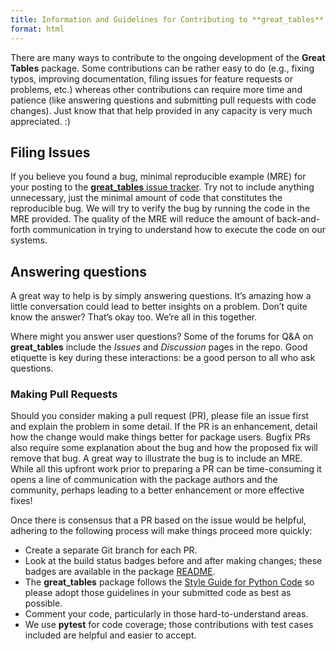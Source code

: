 ```yaml
---
title: Information and Guidelines for Contributing to **great_tables**
format: html
---
```


There are many ways to contribute to the ongoing development of the **Great Tables** package. Some contributions can be rather easy to do (e.g., fixing typos, improving documentation, filing issues for feature requests or problems, etc.) whereas other contributions can require more time and patience (like answering questions and submitting pull requests with code changes). Just know that that help provided in any capacity is very much appreciated. :)

## Filing Issues

If you believe you found a bug, minimal reproducible example (MRE) for your posting to the [**great_tables** issue tracker](https://github.com/posit-dev/great-tables/issues). Try not to include anything unnecessary, just the minimal amount of code that constitutes the reproducible bug. We will try to verify the bug by running the code in the MRE provided. The quality of the MRE will reduce the amount of back-and-forth communication in trying to understand how to execute the code on our systems.

## Answering questions

A great way to help is by simply answering questions. It's amazing how a little conversation could lead to better insights on a problem. Don't quite know the answer? That's okay too. We're all in this together.

Where might you answer user questions? Some of the forums for Q&A on **great_tables** include the _Issues_ and _Discussion_ pages in the repo. Good etiquette is key during these interactions: be a good person to all who ask questions.

### Making Pull Requests

Should you consider making a pull request (PR), please file an issue first and explain the problem in some detail. If the PR is an enhancement, detail how the change would make things better for package users. Bugfix PRs also require some explanation about the bug and how the proposed fix will remove that bug. A great way to illustrate the bug is to include an MRE. While all this upfront work prior to preparing a PR can be time-consuming it opens a line of communication with the package authors and the community, perhaps leading to a better enhancement or more effective fixes!

Once there is consensus that a PR based on the issue would be helpful, adhering to the following process will make things proceed more quickly:

- Create a separate Git branch for each PR.
- Look at the build status badges before and after making changes; these badges are available in the package [README](https://github.com/posit-dev/great-tables).
- The **great_tables** package follows the [Style Guide for Python Code](https://peps.python.org/pep-0008/) so please adopt those guidelines in your submitted code as best as possible.
- Comment your code, particularly in those hard-to-understand areas.
- We use **pytest** for code coverage; those contributions with test cases included are helpful and easier to accept.
